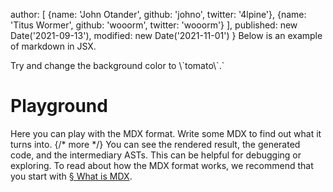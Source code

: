   author: [
    {name: 'John Otander', github: 'johno', twitter: '4lpine'},
    {name: 'Titus Wormer', github: 'wooorm', twitter: 'wooorm'}
  ],
  published: new Date('2021-09-13'),
  modified: new Date('2021-11-01')
}
Below is an example of markdown in JSX.

<div style={{padding: '1rem', backgroundColor: 'violet'}}>
Try and change the background color to \`tomato\`.`

# Playground

Here you can play with the MDX format.
Write some MDX to find out what it turns into. {/* more */}
You can see the rendered result, the generated code, and the intermediary
ASTs.
This can be helpful for debugging or exploring.
To read about how the MDX format works, we recommend that you start with
[§ What is MDX][what].

<Editor children={playgroundSource} />

[what]: /docs/what-is-mdx/
